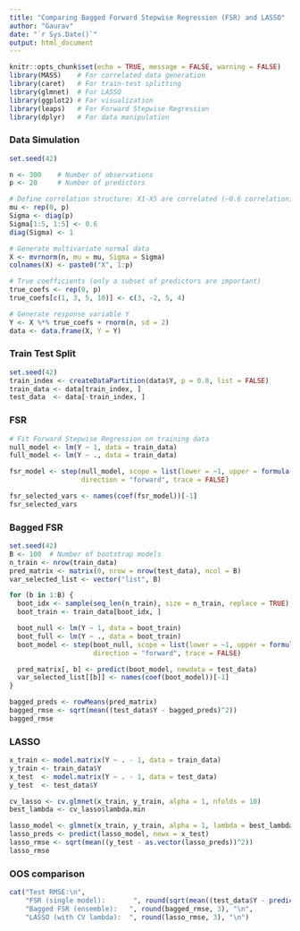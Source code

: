 ```yaml
---
title: "Comparing Bagged Forward Stepwise Regression (FSR) and LASSO"
author: "Gaurav"
date: "`r Sys.Date()`"
output: html_document
---
```


```r
knitr::opts_chunk$set(echo = TRUE, message = FALSE, warning = FALSE)
library(MASS)    # For correlated data generation
library(caret)   # For train-test splitting
library(glmnet)  # For LASSO
library(ggplot2) # For visualization
library(leaps)   # For Forward Stepwise Regression
library(dplyr)   # For data manipulation
```

### Data Simulation 

```r
set.seed(42)

n <- 300    # Number of observations
p <- 20     # Number of predictors

# Define correlation structure: X1-X5 are correlated (~0.6 correlation), others independent
mu <- rep(0, p)
Sigma <- diag(p)
Sigma[1:5, 1:5] <- 0.6
diag(Sigma) <- 1

# Generate multivariate normal data
X <- mvrnorm(n, mu = mu, Sigma = Sigma)
colnames(X) <- paste0("X", 1:p)

# True coefficients (only a subset of predictors are important)
true_coefs <- rep(0, p)
true_coefs[c(1, 3, 5, 10)] <- c(3, -2, 5, 4) 

# Generate response variable Y
Y <- X %*% true_coefs + rnorm(n, sd = 2)
data <- data.frame(X, Y = Y)
```

### Train Test Split

```r
set.seed(42)
train_index <- createDataPartition(data$Y, p = 0.8, list = FALSE)
train_data <- data[train_index, ]
test_data  <- data[-train_index, ]
```

### FSR

```r
# Fit Forward Stepwise Regression on training data
null_model <- lm(Y ~ 1, data = train_data)
full_model <- lm(Y ~ ., data = train_data)

fsr_model <- step(null_model, scope = list(lower = ~1, upper = formula(full_model)),
                  direction = "forward", trace = FALSE)

fsr_selected_vars <- names(coef(fsr_model))[-1]
fsr_selected_vars
```


### Bagged FSR

```r

set.seed(42)
B <- 100  # Number of bootstrap models
n_train <- nrow(train_data)
pred_matrix <- matrix(0, nrow = nrow(test_data), ncol = B)
var_selected_list <- vector("list", B)

for (b in 1:B) {
  boot_idx <- sample(seq_len(n_train), size = n_train, replace = TRUE)
  boot_train <- train_data[boot_idx, ]

  boot_null <- lm(Y ~ 1, data = boot_train)
  boot_full <- lm(Y ~ ., data = boot_train)
  boot_model <- step(boot_null, scope = list(lower = ~1, upper = formula(boot_full)),
                     direction = "forward", trace = FALSE)

  pred_matrix[, b] <- predict(boot_model, newdata = test_data)
  var_selected_list[[b]] <- names(coef(boot_model))[-1]
}

bagged_preds <- rowMeans(pred_matrix)
bagged_rmse <- sqrt(mean((test_data$Y - bagged_preds)^2))
bagged_rmse
```

### LASSO

```r

x_train <- model.matrix(Y ~ . - 1, data = train_data)
y_train <- train_data$Y
x_test  <- model.matrix(Y ~ . - 1, data = test_data)
y_test  <- test_data$Y

cv_lasso <- cv.glmnet(x_train, y_train, alpha = 1, nfolds = 10)
best_lambda <- cv_lasso$lambda.min

lasso_model <- glmnet(x_train, y_train, alpha = 1, lambda = best_lambda)
lasso_preds <- predict(lasso_model, newx = x_test)
lasso_rmse <- sqrt(mean((y_test - as.vector(lasso_preds))^2))
lasso_rmse

```

### OOS comparison

```r
cat("Test RMSE:\n",
    "FSR (single model):       ", round(sqrt(mean((test_data$Y - predict(fsr_model, newdata = test_data))^2)), 3), "\n",
    "Bagged FSR (ensemble):   ", round(bagged_rmse, 3), "\n",
    "LASSO (with CV lambda):  ", round(lasso_rmse, 3), "\n")
```

